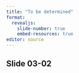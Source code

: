 ```yaml
---
title: "To be determined"
format: 
  revealjs:
    slide-number: true
    embed-resources: true
editor: source
---
```


## Slide 03-02

::: notes

:::

